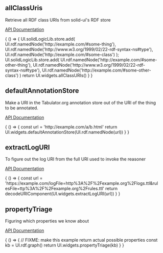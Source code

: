 

<Meta title="RDF utilities" />

## allClassUris

Retrieve all RDF class URIs from solid-ui's RDF store

[API Documentation](https://solid.github.io/solid-ui/Documentation/api/modules/_widgets_buttons_.html#allclassuris)

<Canvas withSource="open">
  <Story name="allClassUris" decorators={[rawJsonDecorator]}>
    { () => {
        UI.solidLogicLib.store.add(
          UI.rdf.namedNode('http://example.com/#some-thing'),
          UI.rdf.namedNode('http://www.w3.org/1999/02/22-rdf-syntax-ns#type'),
          UI.rdf.namedNode('http://example.com/#some-class')
        );
        UI.solidLogicLib.store.add(
          UI.rdf.namedNode('http://example.com/#some-other-thing'),
          UI.rdf.namedNode('http://www.w3.org/1999/02/22-rdf-syntax-ns#type'),
          UI.rdf.namedNode('http://example.com/#some-other-class')
        )
        return UI.widgets.allClassURIs()
      }
    }
  </Story>
</Canvas>

## defaultAnnotationStore

Make a URI in the Tabulator.org annotation store out of the URI of the thing to be annotated.

[API Documentation](https://solid.github.io/solid-ui/Documentation/api/modules/_widgets_buttons_.html#defaultannotationstore)

<Canvas withSource="open">
  <Story name="defaultAnnotationStore" decorators={[rawJsonDecorator]}>
    { () => {
      const url = 'http://example.com/a/b.html'
      return UI.widgets.defaultAnnotationStore(UI.rdf.namedNode(url))
    }
    }
  </Story>
</Canvas>

## extractLogURI

To figure out the log URI from the full URI used to invoke the reasoner

[API Documentation](https://solid.github.io/solid-ui/Documentation/api/modules/_widgets_buttons_.html#extractloguri)

<Canvas withSource="open">
  <Story name="extractLogURI" decorators={[rawJsonDecorator]}>
    { () => {
      const url = 'https://example.com/logFile=http%3A%2F%2Fexample.org%2Flogs.ttl&rulesFile=ttp%3A%2F%2Fexample.org%2Frules.ttl'
      return decodeURIComponent(UI.widgets.extractLogURI(url))
    }
    }
  </Story>
</Canvas>

## propertyTriage

Figuring which properties we know about

[API Documentation](https://solid.github.io/solid-ui/Documentation/api/modules/_widgets_buttons_.html#propertytriage)

<Canvas withSource="open">
  <Story name="propertyTriage" decorators={[rawJsonDecorator]}>
    { () => {
      // FIXME: make this example return actual possible properties
      const kb = UI.rdf.graph()
      return UI.widgets.propertyTriage(kb)
    }
    }
  </Story>
</Canvas>
